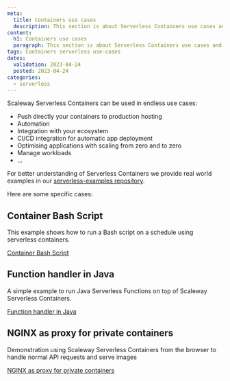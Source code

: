 ```yaml
---
meta:
  title: Containers use cases
  description: This section is about Serverless Containers use cases and real world examples
content:
  h1: Containers use cases
  paragraph: This section is about Serverless Containers use cases and real world examples
tags: Containers serverless use-cases
dates:
  validation: 2023-04-24
  posted: 2023-04-24
categories:
  - serverless
---
```


Scaleway Serverless Containers can be used in endless use cases:
- Push directly your containers to production hosting
- Automation
- Integration with your ecosystem
- CI/CD integration for automatic app deployment
- Optimising applications with scaling from zero and to zero
- Manage workloads
- ...

For better understanding of Serverless Containers we provide real world examples in our [serverless-examples repository](https://github.com/scaleway/serverless-examples).

Here are some specific cases:

## Container Bash Script

This example shows how to run a Bash script on a schedule using serverless containers.

[Container Bash Script](https://github.com/scaleway/serverless-examples/blob/main/containers/bash-scheduled-job/README.md)

## Function handler in Java

A simple example to run Java Serverless Functions on top of Scaleway Serverless Containers.

[Function handler in Java](https://github.com/scaleway/serverless-examples/tree/main/containers/function-handler-java/README.md)

## NGINX as proxy for private containers

Demonstration using Scaleway Serverless Containers from the browser to handle normal API requests and serve images

[NGINX as proxy for private containers](https://github.com/scaleway/serverless-examples/tree/main/containers/nginx-cors-private-python/README.md)

